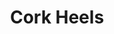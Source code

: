 ---
title: "Cork Heels"
subtitle: ""
creator: ""
categories: ["shoes"]
featuredImage: "../src/assets/images/item/shoes/DSC02439.png"
views: ["../src/assets/images/item/shoes/DSC02444.png","../src/assets/images/item/shoes/white-cork-heels-view2.png"]
audio:
    - "/audio/box1/ashley-white-cork.mp3"
    - "/audio/box1/ashley-white-cork2.mp3"
    - "/audio/box1/ashley-white-cork3.mp3"
nextItem: ["sequinheels"]
---